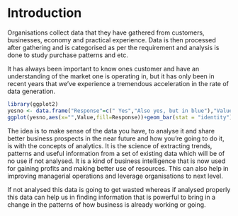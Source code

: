 # Introduction

Organisations collect data that they have gathered from customers, businesses, economy and practical experience. Data is then processed after gathering and is categorised as per the requirement and analysis is done to study purchase patterns and etc.

It has always been important to know ones customer and have an understanding of the market one is operating in, but it has only been in recent years that we've experience a tremendous acceleration in the rate of data generation. 

```r
library(ggplot2)
yesno <- data.frame("Response"=c(" Yes","Also yes, but in blue"),"Value"=c(80,20),stringsAsFactors = TRUE)
ggplot(yesno,aes(x="",Value,fill=Response))+geom_bar(stat = "identity")+coord_polar(theta = "y",start = 0) + labs(title="People who believe that Data Analytics is Important") + scale_fill_manual(values=c(" Yes"="#F8766D","Also yes, but in blue"="#00BFC4")) 
```

The idea is to make sense of the data you have, to analyse it and share better business prospects in the near future and how you’re going to do it, is with the concepts of analytics. It is the science of extracting trends, patterns and useful information from a set of existing data which will be of no use if not analysed. It is a kind of business intelligence that is now used for gaining profits and making better use of resources. This can also help in improving managerial operations and leverage organisations to next level.

If not analysed this data is going to get wasted whereas if analysed properly this data can help us in finding information that is powerful to bring in a change in the patterns of how business is already working or going.